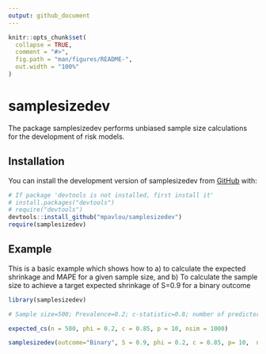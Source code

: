 ```yaml
---
output: github_document
---
```


<!-- README.md is generated from README.Rmd. Please edit that file -->

```r
knitr::opts_chunk$set(
  collapse = TRUE,
  comment = "#>",
  fig.path = "man/figures/README-",
  out.width = "100%"
)
```

# samplesizedev

<!-- badges: start -->
<!-- badges: end -->

The package samplesizedev performs unbiased sample size calculations for the development of risk models.

## Installation

You can install the development version of samplesizedev from [GitHub](https://github.com/) with:

``` r
# If package 'devtools is not installed, first install it'
# install.packages("devtools")
# require("devtools")
devtools::install_github("mpavlou/samplesizedev")
require(samplesizedev)
```

## Example

This is a basic example which shows how to \n
a) to calculate the expected shrinkage and MAPE for a given sample size, and \n
b) To calculate the sample size to achieve a target expected shrinkage of S=0.9 for a binary outcome

```r
library(samplesizedev)

# Sample size=500; Prevalence=0.2; c-statistic=0.8; number of predictors=10; 

expected_cs(n = 500, phi = 0.2, c = 0.85, p = 10, nsim = 1000)

samplesizedev(outcome="Binary", S = 0.9, phi = 0.2, c = 0.85, p= 10,  nsim = 1000)
```

